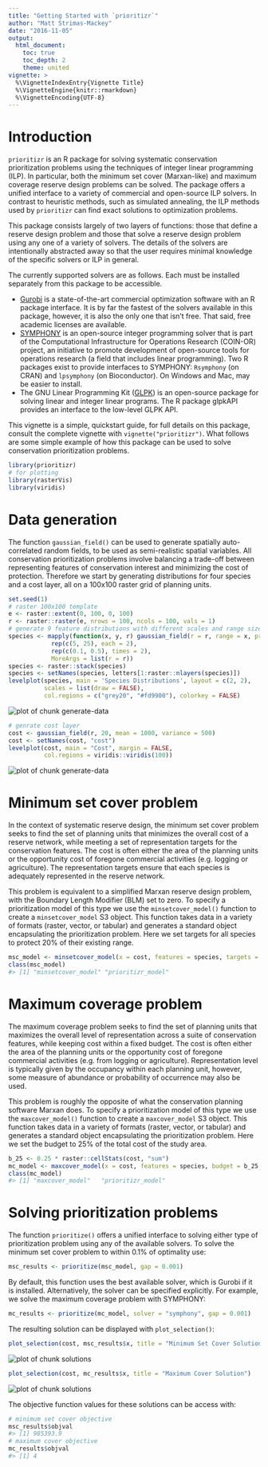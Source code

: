 ```yaml
---
title: "Getting Started with `prioritizr`"
author: "Matt Strimas-Mackey"
date: "2016-11-05"
output:
  html_document:
    toc: true
    toc_depth: 2
    theme: united
vignette: >
  %\VignetteIndexEntry{Vignette Title}
  %\VignetteEngine{knitr::rmarkdown}
  %\VignetteEncoding{UTF-8}
---
```




# Introduction

`prioritizr` is an R package for solving systematic conservation prioritization problems using the techniques of integer linear programming (ILP). In particular, both the minimum set cover (Marxan-like) and maximum coverage reserve design problems can be solved. The package offers a unified interface to a variety of commercial and open-source ILP solvers. In contrast to heuristic methods, such as simulated annealing, the ILP methods used by `prioritizr` can find exact solutions to optimization problems.

This package consists largely of two layers of functions: those that define a reserve design problem and those that solve a reserve design problem using any one of a variety of solvers. The details of the solvers are intentionally abstracted away so that the user requires minimal knowledge of the specific solvers or ILP in general.

The currently supported solvers are as follows. Each must be installed separately from this package to be accessible.

- [Gurobi](http://gurobi.com) is a state-of-the-art commercial optimization software with an R package interface. It is by far the fastest of the solvers available in this package, however, it is also the only one that isn't free. That said, free academic licenses are available.
- [SYMPHONY](https://projects.coin-or.org/SYMPHONY) is an open-source integer programming solver that is part of the Computational Infrastructure for Operations Research (COIN-OR) project, an initiative to promote development of open-source tools for operations research (a field that includes linear programming). Two R packages exist to provide interfaces to
SYMPHONY: `Rsymphony` (on CRAN) and `lpsymphony` (on Bioconductor). On Windows and Mac, \code{lpsymphony} may be easier to install.
- The GNU Linear Programming Kit ([GLPK](https://www.gnu.org/software/glpk/)) is an open-source package for solving linear and integer linear programs. The R package
glpkAPI provides an interface to the low-level GLPK API.

This vignette is a simple, quickstart guide, for full details on this package, consult the complete vignette with `vignette("prioritizr")`. What follows are some simple example of how this package can be used to solve conservation prioritization problems.


```r
library(prioritizr)
# for plotting
library(rasterVis)
library(viridis)
```

# Data generation

The function `gaussian_field()` can be used to generate spatially auto-correlated random fields, to be used as semi-realistic spatial variables. All conservation prioritization problems involve balancing a trade-off between representing features of conservation interest and minimizing the cost of protection. Therefore we start by generating distributions for four species and a cost layer, all on a 100x100 raster grid of planning units.


```r
set.seed(1)
# raster 100x100 template
e <- raster::extent(0, 100, 0, 100)
r <- raster::raster(e, nrows = 100, ncols = 100, vals = 1)
# generate 9 feature distributions with different scales and range sizes
species <- mapply(function(x, y, r) gaussian_field(r = r, range = x, prop = y),
            rep(c(5, 25), each = 2),
            rep(c(0.1, 0.5), times = 2),
            MoreArgs = list(r = r))
species <- raster::stack(species)
species <- setNames(species, letters[1:raster::nlayers(species)])
levelplot(species, main = 'Species Distributions', layout = c(2, 2),
          scales = list(draw = FALSE),
          col.regions = c("grey20", "#fd9900"), colorkey = FALSE)
```

<img src="figures/quickstart_generate-data-1.png" title="plot of chunk generate-data" alt="plot of chunk generate-data" style="display: block; margin: auto;" />

```r
# genrate cost layer
cost <- gaussian_field(r, 20, mean = 1000, variance = 500)
cost <- setNames(cost, "cost")
levelplot(cost, main = "Cost", margin = FALSE,
          col.regions = viridis::viridis(100))
```

<img src="figures/quickstart_generate-data-2.png" title="plot of chunk generate-data" alt="plot of chunk generate-data" style="display: block; margin: auto;" />

# Minimum set cover problem

In the context of systematic reserve design, the minimum set cover problem seeks to find the set of planning units that minimizes the overall cost of a reserve network, while meeting a set of representation targets for the conservation features. The cost is often either the area of the planning units or the opportunity cost of foregone commercial activities (e.g. logging or agriculture). The representation targets ensure that each species is adequately represented in the reserve network.

This problem is equivalent to a simplified Marxan reserve design problem,
with the Boundary Length Modifier (BLM) set to zero. To specify a prioritization model of this type we use the `minsetcover_model()` function to create a `minsetcover_model` S3 object. This function takes data in a variety of formats (raster, vector, or tabular) and generates a standard object encapsulating the prioritization problem. Here we set targets for all species to protect 20% of their existing range.


```r
msc_model <- minsetcover_model(x = cost, features = species, targets = 0.2)
class(msc_model)
#> [1] "minsetcover_model" "prioritizr_model"
```

# Maximum coverage problem

The maximum coverage problem seeks to find the set of planning units that maximizes the overall level of representation across a suite of conservation features, while keeping cost within a fixed budget. The cost is often either the area of the planning units or the opportunity cost of foregone commercial activities (e.g. from logging or agriculture). Representation level is typically given by the occupancy within each planning unit, however, some measure of abundance or probability of occurrence may also be used.

This problem is roughly the opposite of what the conservation planning software Marxan does. To specify a prioritization model of this type we use the `maxcover_model()` function to create a `maxcover_model` S3 object. This function takes data in a variety of formats (raster, vector, or tabular) and generates a standard object encapsulating the prioritization problem. Here we set the budget to 25% of the total cost of the study area.


```r
b_25 <- 0.25 * raster::cellStats(cost, "sum")
mc_model <- maxcover_model(x = cost, features = species, budget = b_25, targets = 0.2)
class(mc_model)
#> [1] "maxcover_model"   "prioritizr_model"
```

# Solving prioritization problems

The function `prioritize()` offers a unified interface to solving either type of prioritization problem using any of the available solvers. To solve the minimum set cover problem to within 0.1% of optimality use:


```r
msc_results <- prioritize(msc_model, gap = 0.001)
```

By default, this function uses the best available solver, which is Gurobi if it is installed. Alternatively, the solver can be specified explicitly. For example, we solve the maximum coverage problem with SYMPHONY:


```r
mc_results <- prioritize(mc_model, solver = "symphony", gap = 0.001)
```

The resulting solution can be displayed with `plot_selection()`:


```r
plot_selection(cost, msc_results$x, title = "Minimum Set Cover Solution")
```

<img src="figures/quickstart_solutions-1.png" title="plot of chunk solutions" alt="plot of chunk solutions" style="display: block; margin: auto;" />

```r
plot_selection(cost, mc_results$x, title = "Maximum Cover Solution")
```

<img src="figures/quickstart_solutions-2.png" title="plot of chunk solutions" alt="plot of chunk solutions" style="display: block; margin: auto;" />

The objective function values for these solutions can be access with:


```r
# minimum set cover objective
msc_results$objval
#> [1] 985393.9
# maximum cover objective
mc_results$objval
#> [1] 4
```
